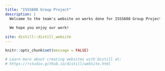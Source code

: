 ```yaml
---
title: "ISSS608 Group Project"
description: |
  Welcome to the team's website on works done for ISSS608 Group Project: [VAST Challenge 2022](https://vast-challenge.github.io/2022/) Challenge 3 Economic! The project team consists of: Leslie Long Nu, Raunak Kapur and Raveena Chakrapani. 
  
  We hope you enjoy our work!
  
site: distill::distill_website
---
```


```r
knitr::opts_chunk$set(message = FALSE)

# Learn more about creating websites with Distill at:
# https://rstudio.github.io/distill/website.html

```

